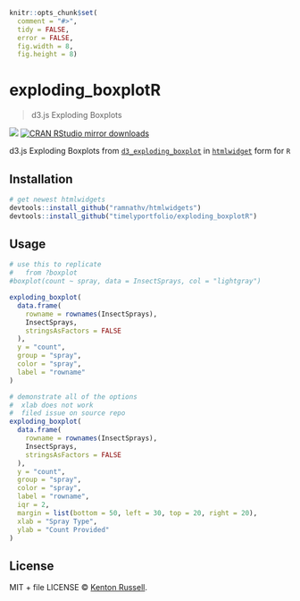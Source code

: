 
```r
knitr::opts_chunk$set(
  comment = "#>",
  tidy = FALSE,
  error = FALSE,
  fig.width = 8,
  fig.height = 8)
```

# exploding_boxplotR

> d3.js Exploding Boxplots

[![](http://www.r-pkg.org/badges/version/exploding_boxplotR)](http://www.r-pkg.org/pkg/exploding_boxplotR)
[![CRAN RStudio mirror downloads](http://cranlogs.r-pkg.org/badges/exploding_boxplotR)](http://www.r-pkg.org/pkg/exploding_boxplotR)


d3.js Exploding Boxplots from [`d3_exploding_boxplot`](https://github.com/mcaule/d3_exploding_boxplot) in [`htmlwidget`](http://htmlwidgets.org) form for `R`

## Installation

```r
# get newest htmlwidgets
devtools::install_github("ramnathv/htmlwidgets")
devtools::install_github("timelyportfolio/exploding_boxplotR")
```

## Usage

```r
# use this to replicate
#   from ?boxplot
#boxplot(count ~ spray, data = InsectSprays, col = "lightgray")

exploding_boxplot(
  data.frame(
    rowname = rownames(InsectSprays),
    InsectSprays,
    stringsAsFactors = FALSE
  ),
  y = "count",
  group = "spray",
  color = "spray",
  label = "rowname"
)

# demonstrate all of the options
#  xlab does not work
#  filed issue on source repo
exploding_boxplot(
  data.frame(
    rowname = rownames(InsectSprays),
    InsectSprays,
    stringsAsFactors = FALSE
  ),
  y = "count",
  group = "spray",
  color = "spray",
  label = "rowname",
  iqr = 2,
  margin = list(bottom = 50, left = 30, top = 20, right = 20),
  xlab = "Spray Type",
  ylab = "Count Provided"
)

```

## License

MIT + file LICENSE © [Kenton Russell](https://github.com/).
